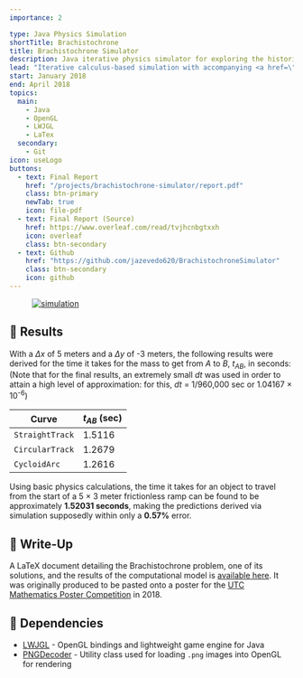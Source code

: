 ```yaml
---
importance: 2

type: Java Physics Simulation
shortTitle: Brachistochrone
title: Brachistochrone Simulator
description: Java iterative physics simulator for exploring the historic Brachistochrone Problem originally posed by Johann Bernoulli in 1696
lead: "Iterative calculus-based simulation with accompanying <a href=\"https://www.lwjgl.org/\" target=\"_blank\" rel=\"noopener\">OpenGL-powered</a> graphics display program designed to verify relative performance of different solutions to the historic <a href=\"http://mathworld.wolfram.com/BrachistochroneProblem.html\" rel=\"noopener\" target=\"_blank\">Brachistochrone problem</a>. An accompanying report was written in LaTex which gives simulation results and a mathematical explanation of a rigorous solution."
start: January 2018
end: April 2018
topics:
  main:
    - Java
    - OpenGL
    - LWJGL
    - LaTex
  secondary:
    - Git
icon: useLogo
buttons:
  - text: Final Report
    href: "/projects/brachistochrone-simulator/report.pdf"
    class: btn-primary
    newTab: true
    icon: file-pdf
  - text: Final Report (Source)
    href: https://www.overleaf.com/read/tvjhcnbgtxxh
    icon: overleaf
    class: btn-secondary
  - text: Github
    href: "https://github.com/jazevedo620/BrachistochroneSimulator"
    class: btn-secondary
    icon: github
---
```


<Figure caption="Demonstration of the hill-climbing portion of the simulation, each iteration moving towards the optimal circular arc path as a potential solution to the Brachistochrone Problem.">

  [![simulation](/projects/brachistochrone-simulator/gif.gif)](/projects/brachistochrone-simulator/gif.gif)

</Figure>

## 🏁 Results

With a *Δx* of 5 meters and a *Δy* of -3 meters, the following results were derived for the time it takes for the mass to get from *A* to *B*, *t<sub>AB</sub>*, in seconds: (Note that for the final results, an extremely small *dt* was used in order to attain a high level of approximation: for this, *dt* = 1/960,000 sec or 1.04167 × 10<sup>-6</sup>)

| Curve           | *t<sub>AB</sub>* (sec) |
| --------------- | ---------------------- |
| `StraightTrack` | 1.5116                 |
| `CircularTrack` | 1.2679                 |
| `CycloidArc`    | 1.2616                 |

Using basic physics calculations, the time it takes for an object to travel from the start of a 5 × 3 meter frictionless ramp can be found to be approximately __1.52031 seconds__, making the predictions derived via simulation supposedly within only a __0.57%__ error.

## 📃 Write-Up

A LaTeX document detailing the Brachistochrone problem, one of its solutions, and the results of the computational model is [available here](https://jazevedo.me/projects/brachistochrone-simulator/report.pdf). It was originally produced to be pasted onto a poster for the [UTC Mathematics Poster Competition](https://www.utc.edu/mathematics/pdfs/poster-competition-rules-2018.pdf) in 2018.

## 🔗 Dependencies

- [LWJGL](https://www.lwjgl.org/) - OpenGL bindings and lightweight game engine for Java
- [PNGDecoder](http://wiki.lwjgl.org/wiki/Loading_PNG_images_with_TWL's_PNGDecoder.html) - Utility class used for loading `.png` images into OpenGL for rendering
